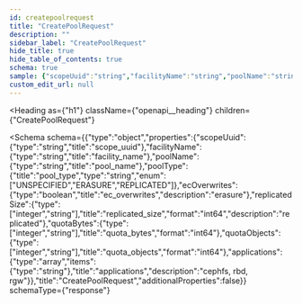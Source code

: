 ```yaml
---
id: createpoolrequest
title: "CreatePoolRequest"
description: ""
sidebar_label: "CreatePoolRequest"
hide_title: true
hide_table_of_contents: true
schema: true
sample: {"scopeUuid":"string","facilityName":"string","poolName":"string","poolType":"UNSPECIFIED","ecOverwrites":true,"replicatedSize":0,"quotaBytes":0,"quotaObjects":0,"applications":["string"]}
custom_edit_url: null
---
```



<Heading
  as={"h1"}
  className={"openapi__heading"}
  children={"CreatePoolRequest"}
>
</Heading>





<Schema
  schema={{"type":"object","properties":{"scopeUuid":{"type":"string","title":"scope_uuid"},"facilityName":{"type":"string","title":"facility_name"},"poolName":{"type":"string","title":"pool_name"},"poolType":{"title":"pool_type","type":"string","enum":["UNSPECIFIED","ERASURE","REPLICATED"]},"ecOverwrites":{"type":"boolean","title":"ec_overwrites","description":"erasure"},"replicatedSize":{"type":["integer","string"],"title":"replicated_size","format":"int64","description":"replicated"},"quotaBytes":{"type":["integer","string"],"title":"quota_bytes","format":"int64"},"quotaObjects":{"type":["integer","string"],"title":"quota_objects","format":"int64"},"applications":{"type":"array","items":{"type":"string"},"title":"applications","description":"cephfs, rbd, rgw"}},"title":"CreatePoolRequest","additionalProperties":false}}
  schemaType={"response"}
>
  
</Schema>
            
